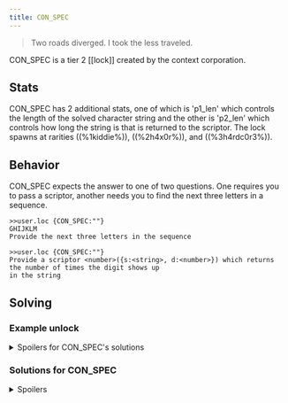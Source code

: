```yaml
---
title: CON_SPEC
---
```


> Two roads diverged. I took the less traveled.

CON_SPEC is a tier 2 [[lock]] created by the context corporation.

## Stats

CON_SPEC has 2 additional stats, one of which is 'p1_len' which controls the length of the solved character string and the other is 'p2_len' which controls how long the string is that is returned to the scriptor. The lock spawns at rarities ((%1kiddie%)), ((%2h4x0r%)), and ((%3h4rdc0r3%)).

## Behavior

CON_SPEC expects the answer to one of two questions. One requires you to pass a scriptor, another needs you to find the next three letters in a sequence.

```
>>user.loc {CON_SPEC:""}
GHIJKLM
Provide the next three letters in the sequence

>>user.loc {CON_SPEC:""}
Provide a scriptor <number>({s:<string>, d:<number>}) which returns the number of times the digit shows up
in the string
```

## Solving

### Example unlock

<details>
  <summary>Spoilers for CON_SPEC's solutions</summary>

```
>>user.loc {CON_SPEC:"NOP"}
WARRNING: BINMAT security shell inactive. Intelligent defense system offline.
LOCK_UNLOCKED
System <user> breached.
Connection terminated.

>>user.loc {CON_SPEC:#s.con_spec.solver}
WARRNING: BINMAT security shell inactive. Intelligent defense system offline.
LOCK_UNLOCKED
System <user> breached.
Connection terminated.

```

</details>

### Solutions for CON_SPEC

<details>
<summary>Spoilers</summary>

You either need to pass in some characters that can be found by finding the pattern in the letters, or you need to pass in a scriptor based on what the lock gives you.

</details>
